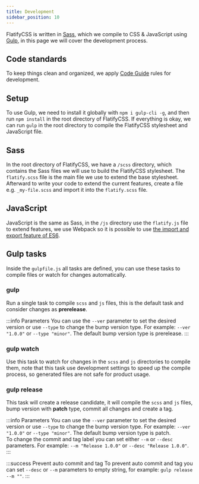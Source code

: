 ---
title: Development
sidebar_position: 10
---

FlatifyCSS is written in [Sass](https://sass-lang.com/), which we compile to CSS & JavaScript using [Gulp](https://gulpjs.com/), in this page we will cover the development process.

## Code standards

To keep things clean and organized, we apply [Code Guide](https://codeguide.co/) rules for development.

## Setup

To use Gulp, we need to install it globally with `npm i gulp-cli -g`, and then run `npm install` in the root directory of FlatifyCSS. If everything is okay, we can run `gulp` in the root directory to compile the FlatifyCSS stylesheet and JavaScript file.

## Sass

In the root directory of FlatifyCSS, we have a `/scss` directory, which contains the Sass files we will use to build the FlatifyCSS stylesheet.
The `flatify.scss` file is the main file we use to extend the base stylesheet.
Afterward to write your code to extend the current features, create a file e.g. `_my-file.scss` and import it into the `flatify.scss` file.

## JavaScript

JavaScript is the same as Sass, in the `/js` directory use the `flatify.js` file to extend features, we use Webpack so it is possible to use [the import and export feature of ES6](https://webpack.js.org/api/module-methods/#es6-recommended).

## Gulp tasks

Inside the `gulpfile.js` all tasks are defined, you can use these tasks to compile files or watch for changes automatically.

### gulp

Run a single task to compile `scss` and `js` files, this is the default task and consider changes as **prerelease**.

:::info Parameters
You can use the `--ver` parameter to set the desired version or use `--type` to change the bump version type. For example: `--ver "1.0.0"` or `--type "minor"`. The default bump version type is prerelease.
:::

### gulp watch

Use this task to watch for changes in the `scss` and `js` directories to compile them, note that this task use development settings to speed up the compile process, so generated files are not safe for product usage.

### gulp release

This task will create a release candidate, it will compile the `scss` and `js` files, bump version with **patch** type, commit all changes and create a tag.

:::info Parameters
You can use the `--ver` parameter to set the desired version or use `--type` to change the bump version type. For example: `--ver "1.0.0"` or `--type "minor"`. The default bump version type is patch.  
To change the commit and tag label you can set either `--m` or `--desc` parameters. For example: `--m "Release 1.0.0"` or `--desc "Release 1.0.0"`.
:::

:::success Prevent auto commit and tag
To prevent auto commit and tag you can set `--desc` or `--m` parameters to empty string, for example: `gulp release --m ""`.
:::
